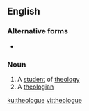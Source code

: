 ==English==

===Alternative forms===
* {{l|en|theolog}}

===Noun===
{{en-noun}}

# A [[student]] of [[theology]]
# A [[theologian]]

[[ku:theologue]]
[[vi:theologue]]